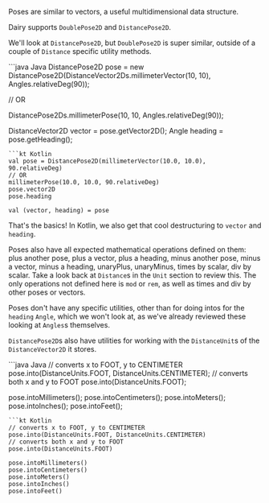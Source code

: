 Poses are similar to vectors, a useful multidimensional data structure.

Dairy supports `DoublePose2D` and `DistancePose2D`.

We'll look at `DistancePose2D`, but `DoublePose2D` is super similar, outside
of a couple of `Distance` specific utility methods.

<CodeGroup>
```java Java
DistancePose2D pose = new DistancePose2D(DistanceVector2Ds.millimeterVector(10, 10), Angles.relativeDeg(90));

// OR

DistancePose2Ds.millimeterPose(10, 10, Angles.relativeDeg(90));

DistanceVector2D vector = pose.getVector2D();
Angle heading = pose.getHeading();
```
```kt Kotlin
val pose = DistancePose2D(millimeterVector(10.0, 10.0), 90.relativeDeg)
// OR
millimeterPose(10.0, 10.0, 90.relativeDeg)
pose.vector2D
pose.heading

val (vector, heading) = pose
```
</CodeGroup>

That's the basics! In Kotlin, we also get that cool destructuring to `vector` and
`heading`.

Poses also have all expected mathematical operations defined on them: plus
another pose, plus a vector, plus a heading, minus another pose, minus a
vector, minus a heading, unaryPlus, unaryMinus, times by scalar, div by scalar.
Take a look back at `Distance`s in the `Unit` section to review this. The only
operations not defined here is `mod` or `rem`, as well as times and div by other
poses or vectors.

Poses don't have any specific utilities, other than for doing intos for the
`heading` `Angle`, which we won't look at, as we've already reviewed these
looking at `Angles`s themselves.

`DistancePose2D`s also have utilities for working with the `DistanceUnit`s of
the `DistanceVector2D` it stores.

<CodeGroup>
```java Java
// converts x to FOOT, y to CENTIMETER
pose.into(DistanceUnits.FOOT, DistanceUnits.CENTIMETER);
// converts both x and y to FOOT
pose.into(DistanceUnits.FOOT);

pose.intoMillimeters();
pose.intoCentimeters();
pose.intoMeters();
pose.intoInches();
pose.intoFeet();
```
```kt Kotlin
// converts x to FOOT, y to CENTIMETER
pose.into(DistanceUnits.FOOT, DistanceUnits.CENTIMETER)
// converts both x and y to FOOT
pose.into(DistanceUnits.FOOT)

pose.intoMillimeters()
pose.intoCentimeters()
pose.intoMeters()
pose.intoInches()
pose.intoFeet()
```
</CodeGroup>
